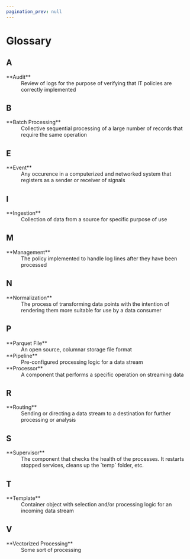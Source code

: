 ```yaml
---
pagination_prev: null
---
```


# Glossary

## A

<dt>**Audit**</dt>
<dd>
	Review of logs for the purpose of verifying that IT policies are correctly implemented
</dd>

## B

<dt>**Batch Processing**</dt>
<dd>
	Collective sequential processing of a large number of records that require the same operation
</dd>

## E

<dt>**Event**</dt>
<dd>
	Any occurence in a computerized and networked system that registers as a sender or receiver of signals
</dd>

## I

<dt>**Ingestion**</dt>
<dd>
	Collection of data from a source for specific purpose of use
</dd>

## M

<dt>**Management**</dt>
<dd>
	The policy implemented to handle log lines after they have been processed
</dd>

## N

<dt>**Normalization**</dt>
<dd>
	The process of transforming data points with the intention of rendering them more suitable for use by a data consumer
</dd>

## P

<dt>**Parquet File**</dt>
<dd>
	An open source, columnar storage file format
</dd>

<dt>**Pipeline**</dt>
<dd>
	Pre-configured processing logic for a data stream
</dd>

<dt>**Processor**</dt>
<dd>
	A component that performs a specific operation on streaming data
</dd>

## R

<dt>**Routing**</dt>
<dd>
	Sending or directing a data stream to a destination for further processing or analysis
</dd>

## S

<dt>**Supervisor**</dt>
<dd>
	The component that checks the health of the processes. It restarts stopped services, cleans up the `temp` folder, etc.
</dd>

## T

<dt>**Template**</dt>
<dd>
	Container object with selection and/or processing logic for an incoming data stream
</dd>

## V

<dt>**Vectorized Processing**</dt>
<dd>
	Some sort of processing
</dd>
